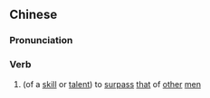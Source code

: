 {{also|过人}}
==Chinese==
{{zh-forms|s=过人}}

===Pronunciation===
{{zh-pron
|m=guòrén
|h=pfs=ko-ngìn
|mn=kòe-lâng/kè-lâng/kòe--lâng/kè--lâng
|cat=v
}}

===Verb===
{{zh-verb}}

# {{lb|zh|literary}} (of a [[skill]] or [[talent]]) to [[surpass]] [[that]] of [[other]] [[men]]